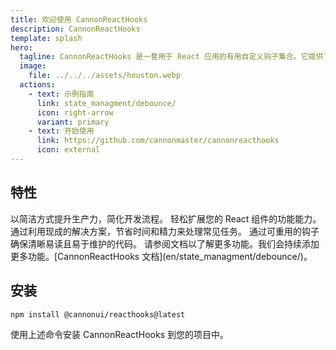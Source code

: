 ```yaml
---
title: 欢迎使用 CannonReactHooks
description: CannonReactHooks
template: splash
hero:
  tagline: CannonReactHooks 是一套用于 React 应用的有用自定义钩子集合。它提供了一组可重用的钩子，用于解决常见问题并增强您的 React 组件的功能。
  image:
    file: ../../../assets/houston.webp
  actions:
    - text: 示例指南
      link: state_managment/debounce/
      icon: right-arrow
      variant: primary
    - text: 开始使用
      link: https://github.com/cannonmaster/cannonreacthooks
      icon: external
---
```



## 特性

<CardGrid stagger>
  <Card title="简化复杂任务" icon="pencil">
    以简洁方式提升生产力，简化开发流程。
  </Card>
  <Card title="增强功能" icon="add-document">
    轻松扩展您的 React 组件的功能能力。
  </Card>
  <Card title="提高生产力" icon="setting">
    通过利用现成的解决方案，节省时间和精力来处理常见任务。
  </Card>
  <Card title="可维护性">通过可重用的钩子确保清晰易读且易于维护的代码。</Card>
  <Card title="更多功能..." icon="open-book">
    请参阅文档以了解更多功能。我们会持续添加更多功能。[CannonReactHooks
    文档](en/state_managment/debounce/)。
  </Card>
</CardGrid>

## 安装

```bash
npm install @cannonui/reacthooks@latest
```

使用上述命令安装 CannonReactHooks 到您的项目中。
